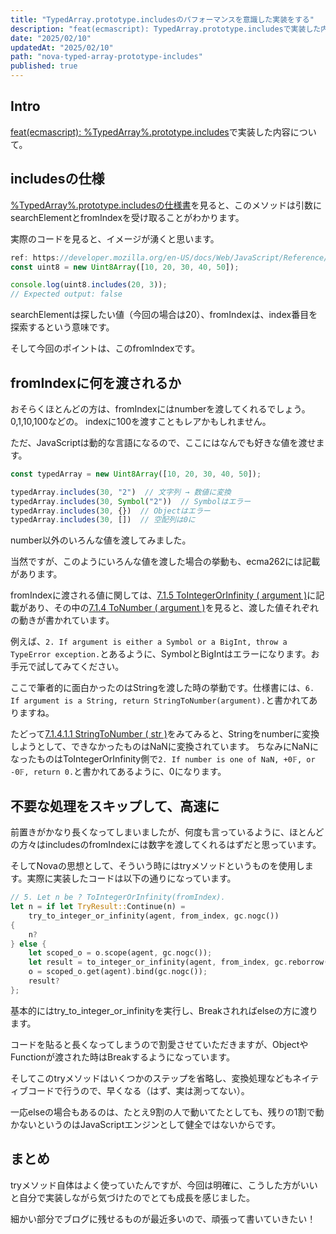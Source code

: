 ```yaml
---
title: "TypedArray.prototype.includesのパフォーマンスを意識した実装をする"
description: "feat(ecmascript): TypedArray.prototype.includesで実装した内容について。"
date: "2025/02/10"
updatedAt: "2025/02/10"
path: "nova-typed-array-prototype-includes"
published: true
---
```


## Intro

[feat(ecmascript): %TypedArray%.prototype.includes](https://github.com/trynova/nova/pull/554)で実装した内容について。

## includesの仕様

[%TypedArray%.prototype.includesの仕様書](https://tc39.es/ecma262/multipage/indexed-collections.html#sec-%typedarray%.prototype.includes)を見ると、このメソッドは引数にsearchElementとfromIndexを受け取ることがわかります。

実際のコードを見ると、イメージが湧くと思います。

```js
ref: https://developer.mozilla.org/en-US/docs/Web/JavaScript/Reference/Global_Objects/TypedArray/includes
const uint8 = new Uint8Array([10, 20, 30, 40, 50]);

console.log(uint8.includes(20, 3));
// Expected output: false
```

searchElementは探したい値（今回の場合は20）、fromIndexは、index番目を探索するという意味です。

そして今回のポイントは、このfromIndexです。

## fromIndexに何を渡されるか

おそらくほとんどの方は、fromIndexにはnumberを渡してくれるでしょう。0,1,10,100などの。
indexに100を渡すこともレアかもしれません。

ただ、JavaScriptは動的な言語になるので、ここにはなんでも好きな値を渡せます。

```js
const typedArray = new Uint8Array([10, 20, 30, 40, 50]);

typedArray.includes(30, "2")  // 文字列 → 数値に変換
typedArray.includes(30, Symbol("2"))  // Symbolはエラー
typedArray.includes(30, {})  // Objectはエラー
typedArray.includes(30, [])  // 空配列は0に
```

number以外のいろんな値を渡してみました。

当然ですが、このようにいろんな値を渡した場合の挙動も、ecma262には記載があります。

fromIndexに渡される値に関しては、[7.1.5 ToIntegerOrInfinity ( argument )](https://tc39.es/ecma262/multipage/abstract-operations.html#sec-tointegerorinfinity)に記載があり、その中の[7.1.4 ToNumber ( argument )](https://tc39.es/ecma262/multipage/abstract-operations.html#sec-tonumber)を見ると、渡した値それぞれの動きが書かれています。

例えば、`2. If argument is either a Symbol or a BigInt, throw a TypeError exception.`とあるように、SymbolとBigIntはエラーになります。お手元で試してみてください。

ここで筆者的に面白かったのはStringを渡した時の挙動です。仕様書には、`6. If argument is a String, return StringToNumber(argument).`と書かれてありますね。

たどって[7.1.4.1.1 StringToNumber ( str )](https://tc39.es/ecma262/multipage/abstract-operations.html#sec-stringtonumber)をみてみると、Stringをnumberに変換しようとして、できなかったものはNaNに変換されています。
ちなみにNaNになったものはToIntegerOrInfinity側で`2. If number is one of NaN, +0𝔽, or -0𝔽, return 0.`と書かれてあるように、0になります。

## 不要な処理をスキップして、高速に

前置きがかなり長くなってしまいましたが、何度も言っているように、ほとんどの方々はincludesのfromIndexには数字を渡してくれるはずだと思っています。

そしてNovaの思想として、そういう時にはtryメソッドというものを使用します。実際に実装したコードは以下の通りになっています。

```rs
// 5. Let n be ? ToIntegerOrInfinity(fromIndex).
let n = if let TryResult::Continue(n) =
    try_to_integer_or_infinity(agent, from_index, gc.nogc())
{
    n?
} else {
    let scoped_o = o.scope(agent, gc.nogc());
    let result = to_integer_or_infinity(agent, from_index, gc.reborrow());
    o = scoped_o.get(agent).bind(gc.nogc());
    result?
};
```

基本的にはtry_to_integer_or_infinityを実行し、Breakされればelseの方に渡ります。

コードを貼ると長くなってしまうので割愛させていただきますが、ObjectやFunctionが渡された時はBreakするようになっています。

そしてこのtryメソッドはいくつかのステップを省略し、変換処理などもネイティブコードで行うので、早くなる（はず、実は測ってない）。

一応elseの場合もあるのは、たとえ9割の人で動いてたとしても、残りの1割で動かないというのはJavaScriptエンジンとして健全ではないからです。

## まとめ

tryメソッド自体はよく使っていたんですが、今回は明確に、こうした方がいいと自分で実装しながら気づけたのでとても成長を感じました。

細かい部分でブログに残せるものが最近多いので、頑張って書いていきたい！